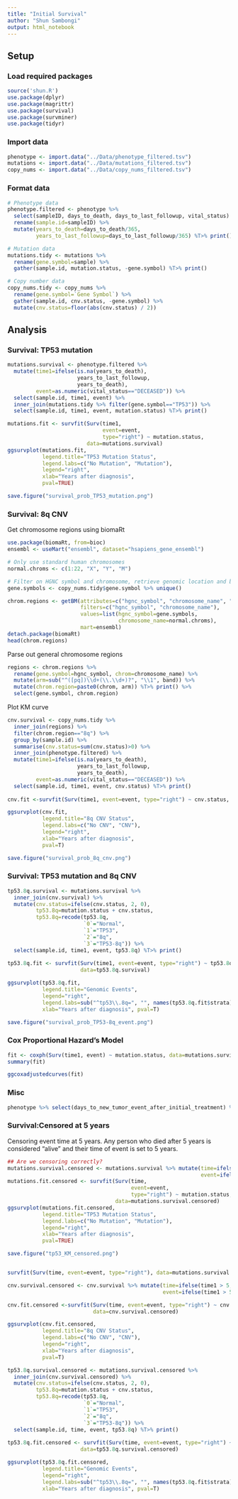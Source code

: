 ```yaml
---
title: "Initial Survival"
author: "Shun Sambongi"
output: html_notebook
---
```


## Setup

### Load required packages

```r
source('shun.R')
use.package(dplyr)
use.package(magrittr)
use.package(survival)
use.package(survminer)
use.package(tidyr)
```

### Import data

```r
phenotype <- import.data("../Data/phenotype_filtered.tsv")
mutations <- import.data("../Data/mutations_filtered.tsv")
copy_nums <- import.data("../Data/copy_nums_filtered.tsv")
```

### Format data

```r
# Phenotype data
phenotype.filtered <- phenotype %>% 
  select(sampleID, days_to_death, days_to_last_followup, vital_status) %>%
  rename(sample.id=sampleID) %>%
  mutate(years_to_death=days_to_death/365, 
         years_to_last_followup=days_to_last_followup/365) %T>% print()

# Mutation data
mutations.tidy <- mutations %>% 
  rename(gene.symbol=sample) %>% 
  gather(sample.id, mutation.status, -gene.symbol) %T>% print()

# Copy number data
copy_nums.tidy <- copy_nums %>%
  rename(gene.symbol=`Gene Symbol`) %>% 
  gather(sample.id, cnv.status, -gene.symbol) %>% 
  mutate(cnv.status=floor(abs(cnv.status) / 2))
```


## Analysis

### Survival: TP53 mutation

```r
mutations.survival <- phenotype.filtered %>% 
  mutate(time1=ifelse(is.na(years_to_death), 
                      years_to_last_followup, 
                      years_to_death), 
         event=as.numeric(vital_status=="DECEASED")) %>% 
  select(sample.id, time1, event) %>%
  inner_join(mutations.tidy %>% filter(gene.symbol=="TP53")) %>%
  select(sample.id, time1, event, mutation.status) %T>% print()

mutations.fit <- survfit(Surv(time1, 
                              event=event, 
                              type="right") ~ mutation.status,
                         data=mutations.survival)
ggsurvplot(mutations.fit, 
           legend.title="TP53 Mutation Status",
           legend.labs=c("No Mutation", "Mutation"),
           legend="right",
           xlab="Years after diagnosis",
           pval=TRUE)

save.figure("survival_prob_TP53_mutation.png")
```

### Survival: 8q CNV

Get chromosome regions using biomaRt

```r
use.package(biomaRt, from=bioc)
ensembl <- useMart("ensembl", dataset="hsapiens_gene_ensembl")

# Only use standard human chromosomes
normal.chroms <- c(1:22, "X", "Y", "M")

# Filter on HGNC symbol and chromosome, retrieve genomic location and band
gene.symbols <- copy_nums.tidy$gene.symbol %>% unique()

chrom.regions <- getBM(attributes=c("hgnc_symbol", "chromosome_name", "band"),
                       filters=c("hgnc_symbol", "chromosome_name"),
                       values=list(hgnc_symbol=gene.symbols, 
                                   chromosome_name=normal.chroms), 
                       mart=ensembl)
detach.package(biomaRt)
head(chrom.regions)
```

Parse out general chromosome regions

```r
regions <- chrom.regions %>% 
  rename(gene.symbol=hgnc_symbol, chrom=chromosome_name) %>% 
  mutate(arm=sub("^([pq])\\d+(\\.\\d+)?", "\\1", band)) %>%
  mutate(chrom.region=paste0(chrom, arm)) %T>% print() %>%
  select(gene.symbol, chrom.region)
```

Plot KM curve

```r
cnv.survival <- copy_nums.tidy %>% 
  inner_join(regions) %>%
  filter(chrom.region=="8q") %>% 
  group_by(sample.id) %>%
  summarise(cnv.status=sum(cnv.status)>0) %>%
  inner_join(phenotype.filtered) %>%
  mutate(time1=ifelse(is.na(years_to_death), 
                      years_to_last_followup, 
                      years_to_death), 
         event=as.numeric(vital_status=="DECEASED")) %>% 
  select(sample.id, time1, event, cnv.status) %T>% print()
  
cnv.fit <-survfit(Surv(time1, event=event, type="right") ~ cnv.status, data=cnv.survival)

ggsurvplot(cnv.fit, 
           legend.title="8q CNV Status",
           legend.labs=c("No CNV", "CNV"),
           legend="right",
           xlab="Years after diagnosis",
           pval=T)

save.figure("survival_prob_8q_cnv.png")
```

### Survival: TP53 mutation and 8q CNV

```r
tp53.8q.survival <- mutations.survival %>%
  inner_join(cnv.survival) %>%
  mutate(cnv.status=ifelse(cnv.status, 2, 0),
         tp53.8q=mutation.status + cnv.status,
         tp53.8q=recode(tp53.8q, 
                        `0`="Normal", 
                        `1`="TP53", 
                        `2`="8q", 
                        `3`="TP53-8q")) %>%
  select(sample.id, time1, event, tp53.8q) %T>% print()
  
tp53.8q.fit <- survfit(Surv(time1, event=event, type="right") ~ tp53.8q,
                       data=tp53.8q.survival)

ggsurvplot(tp53.8q.fit, 
           legend.title="Genomic Events",
           legend="right",
           legend.labs=sub("^tp53\\.8q=", "", names(tp53.8q.fit$strata)),
           xlab="Years after diagnosis", pval=T)

save.figure("survival_prob_TP53-8q_event.png")
```

### Cox Proportional Hazard's Model

```r
fit <- coxph(Surv(time1, event) ~ mutation.status, data=mutations.survival)
summary(fit)

ggcoxadjustedcurves(fit)
```

### Misc

```r
phenotype %>% select(days_to_new_tumor_event_after_initial_treatment) %>% na.omit() %>% nrow()
```


### Survival:Censored at 5 years

Censoring event time at 5 years. Any person who died after 5 years is considered "alive" and their time of event is set to 5 years. 

```r
## Are we censoring correctly?
mutations.survival.censored <- mutations.survival %>% mutate(time=ifelse(time1 > 5, 5, time1),
                                                             event=ifelse(time1 > 5, 0, 1)) 
mutations.fit.censored <- survfit(Surv(time, 
                                       event=event, 
                                       type="right") ~ mutation.status,
                                  data=mutations.survival.censored)
ggsurvplot(mutations.fit.censored, 
           legend.title="TP53 Mutation Status",
           legend.labs=c("No Mutation", "Mutation"),
           legend="right",
           xlab="Years after diagnosis",
           pval=TRUE)

save.figure("tp53_KM_censored.png")


survfit(Surv(time, event=event, type="right"), data=mutations.survival.censored)
```


```r
cnv.survival.censored <- cnv.survival %>% mutate(time=ifelse(time1 > 5, 5, time1),
                                                 event=ifelse(time1 > 5, 0, 1)) 

cnv.fit.censored <-survfit(Surv(time, event=event, type="right") ~ cnv.status,
                           data=cnv.survival.censored)

ggsurvplot(cnv.fit.censored, 
           legend.title="8q CNV Status",
           legend.labs=c("No CNV", "CNV"),
           legend="right",
           xlab="Years after diagnosis",
           pval=T)
```


```r
tp53.8q.survival.censored <- mutations.survival.censored %>%
  inner_join(cnv.survival.censored) %>%
  mutate(cnv.status=ifelse(cnv.status, 2, 0),
         tp53.8q=mutation.status + cnv.status,
         tp53.8q=recode(tp53.8q, 
                        `0`="Normal", 
                        `1`="TP53", 
                        `2`="8q", 
                        `3`="TP53-8q")) %>%
  select(sample.id, time, event, tp53.8q) %T>% print()
  
tp53.8q.fit.censored <- survfit(Surv(time, event=event, type="right") ~ tp53.8q,
                       data=tp53.8q.survival.censored)

ggsurvplot(tp53.8q.fit.censored, 
           legend.title="Genomic Events",
           legend="right",
           legend.labs=sub("^tp53\\.8q=", "", names(tp53.8q.fit$strata)),
           xlab="Years after diagnosis", pval=T)

```

